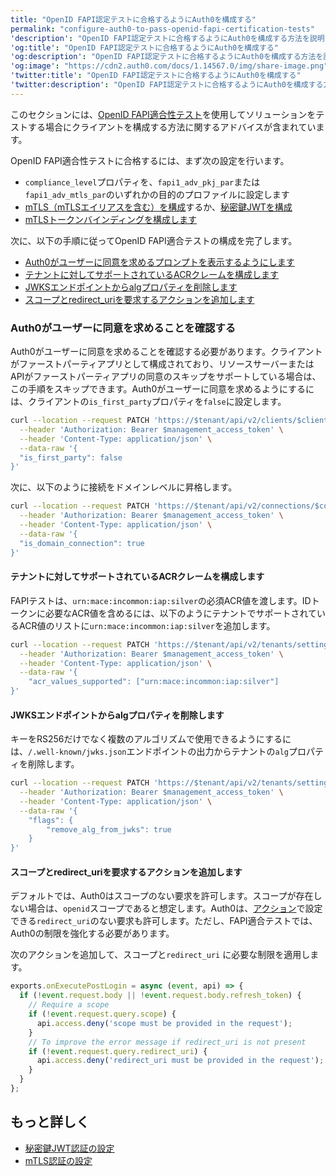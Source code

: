 ```yaml
---
title: "OpenID FAPI認定テストに合格するようにAuth0を構成する"
permalink: "configure-auth0-to-pass-openid-fapi-certification-tests"
'description': "OpenID FAPI認定テストに合格するようにAuth0を構成する方法を説明します。"
'og:title': "OpenID FAPI認定テストに合格するようにAuth0を構成する"
'og:description': "OpenID FAPI認定テストに合格するようにAuth0を構成する方法を説明します。"
'og:image': "https://cdn2.auth0.com/docs/1.14567.0/img/share-image.png"
'twitter:title': "OpenID FAPI認定テストに合格するようにAuth0を構成する"
'twitter:description': "OpenID FAPI認定テストに合格するようにAuth0を構成する方法を説明します。"
---
```


このセクションには、[OpenID FAPI適合性テスト](https://openid.net/certification/certification-fapi_op_testing/)を使用してソリューションをテストする場合にクライアントを構成する方法に関するアドバイスが含まれています。

<Tooltip data-tooltip-id="react-containers-DefinitionTooltip-0" href="/docs/ja-jp/glossary?term=openid" tip="OpenID: アプリケーションがログイン情報を収集および保存することなくにユーザーのIDを検証できるようにする認証用のオープン標準。" cta="用語集の表示">OpenID</Tooltip> FAPI適合性テストに合格するには、まず次の設定を行います。

* `compliance_level`プロパティを、`fapi1_adv_pkj_par`または`fapi1_adv_mtls_par`のいずれかの目的のプロファイルに設定します
* [mTLS（](/docs/ja-jp/get-started/applications/configure-mtls)[mTLS](/docs/ja-jp/get-started/applications/configure-mtls/configure-mtls-for-a-tenant#enable-mtls-aliases)[エイリアスを含む）を構成](/docs/ja-jp/get-started/applications/configure-mtls)するか、[秘密鍵JWTを構成](/docs/ja-jp/get-started/applications/configure-private-key-jwt)
* [mTLSトークンバインディングを構成します](/docs/ja-jp/get-started/applications/configure-mtls/configure-mtls-for-a-client#enable-token-binding)

次に、以下の手順に従ってOpenID FAPI適合テストの構成を完了します。

* [Auth0がユーザーに同意を求めるプロンプトを表示するようにします](#ensure-auth0-prompts-users-for-consent)
* [テナントに対してサポートされているACRクレームを構成します](#configure-supported-acr-claims-for-the-tenant-)
* [JWKSエンドポイントからalgプロパティを削除します](#remove-the-alg-property-from-jwks-endpoint)
* [スコープとredirect_uriを要求するアクションを追加します](#add-action-to-require-scope-and-redirect_uri)

### Auth0がユーザーに同意を求めることを確認する

Auth0がユーザーに同意を求めることを確認する必要があります。クライアントがファーストパーティアプリとして構成されており、リソースサーバーまたはAPIがファーストパーティアプリの同意のスキップをサポートしている場合は、この手順をスキップできます。Auth0がユーザーに同意を求めるようにするには、クライアントの`is_first_party`プロパティを`false`に設定します。

```bash lines
curl --location --request PATCH 'https://$tenant/api/v2/clients/$client_id' \
  --header 'Authorization: Bearer $management_access_token' \
  --header 'Content-Type: application/json' \
  --data-raw '{
  "is_first_party": false  
}'
```

次に、以下のように接続をドメインレベルに昇格します。

```bash lines
curl --location --request PATCH 'https://$tenant/api/v2/connections/$connection_id' \
  --header 'Authorization: Bearer $management_access_token' \
  --header 'Content-Type: application/json' \
  --data-raw '{
  "is_domain_connection": true
}'
```

#### テナントに対してサポートされているACRクレームを構成します

FAPIテストは、`urn:mace:incommon:iap:silver`の必須ACR値を渡します。IDトークンに必要なACR値を含めるには、以下のようにテナントでサポートされているACR値のリストに`urn:mace:incommon:iap:silver`を追加します。

```bash lines
curl --location --request PATCH 'https://$tenant/api/v2/tenants/settings' \
  --header 'Authorization: Bearer $management_access_token' \
  --header 'Content-Type: application/json' \
  --data-raw '{
    "acr_values_supported": ["urn:mace:incommon:iap:silver"]
}'
```

#### JWKSエンドポイントからalgプロパティを削除します

キーをRS256だけでなく複数のアルゴリズムで使用できるようにするには、`/.well-known/jwks.json`エンドポイントの出力からテナントの`alg`プロパティを削除します。

```bash lines
curl --location --request PATCH 'https://$tenant/api/v2/tenants/settings' \
  --header 'Authorization: Bearer $management_access_token' \
  --header 'Content-Type: application/json' \
  --data-raw '{
    "flags": {
        "remove_alg_from_jwks": true
    }
}'
```

#### スコープとredirect_uriを要求するアクションを追加します

デフォルトでは、Auth0はスコープのない要求を許可します。スコープが存在しない場合は、`openid`スコープであると想定します。Auth0は、[アクション](/docs/ja-jp/customize/actions/explore-triggers/signup-and-login-triggers/login-trigger/redirect-with-actions)で設定できる`redirect_uri`のない要求も許可します。ただし、FAPI適合テストでは、Auth0の制限を強化する必要があります。

次のアクションを追加して、スコープと`redirect_uri` に必要な制限を適用します。

```javascript lines
exports.onExecutePostLogin = async (event, api) => {
  if (!event.request.body || !event.request.body.refresh_token) {
    // Require a scope
    if (!event.request.query.scope) {
      api.access.deny('scope must be provided in the request');
    }
    // To improve the error message if redirect_uri is not present
    if (!event.request.query.redirect_uri) {
      api.access.deny('redirect_uri must be provided in the request');
    }
  }
};
```

## もっと詳しく

* [秘密鍵JWT認証の設定](/docs/ja-jp/get-started/applications/configure-private-key-jwt)
* [mTLS認証の設定](/docs/ja-jp/get-started/applications/configure-mtls)